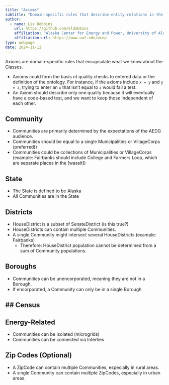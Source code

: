 ```yaml
---
title: "Axioms"
subtitle: "Domain-specific rules that describe entity relations in the Alaska Community Ontology"
author:
  - name: Liz Dobbins
    url: https://github.com/eldobbins
    affiliation: "Alaska Center for Energy and Power, University of Alaska Fairbanks"
    affiliation-url: https://www.uaf.edu/acep 
type: webpage
date: 2024-11-12
---
```


Axioms are domain-specific rules that encapsulate what we know about the Classes.

  - Axioms could form the basis of quality checks to entered data or the definition of the ontology. For instance, if the axioms include `x = y` and `y = z`, trying to enter an `x` that isn't equal to `z` would fail a test.
  - An Axiom should describe only one quality because it will eventually have a code-based test, and we want to keep those independent of each other.
  

## Community
- Communities are primarily determined by the expectations of the AEDG audience.
- Communities should be equal to a single Municipalities or VillageCorps (preferred))
- Communities could be collections of Municipalities or VillageCorps (example: Fairbanks should include College and Farmers Loop, which are separate places in the [wassit])

## State
- The State is defined to be Alaska
- All Communities are in the State

## Districts

- HouseDistrict is a subset of SenateDistrict (is this true?)
- HouseDistricts can contain multiple Communities.
- A single Community might intersect several HouseDistricts (example: Fairbanks)
  - Therefore: HouseDistrict population cannot be determined from a sum of Community populations.

## Boroughs
- Communities can be unencorporated, meaning they are not in a Borough.
- If encorporated, a Community can only be in a single Borough

## Census
- 

## Energy-Related
- Communities can be isolated (microgrids)
- Communities can be connected via Interties

## Zip Codes (Optional)
- A ZipCode can contain multiple Communities, especially in rural areas.
- A single Community can contain multiple ZipCodes, especially in urban areas.
